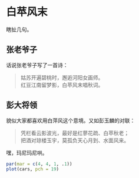 # 白苹风末 {#wind}

瞎扯几句。

## 张老爷子

话说张老爷子写了一首诗：

> 姑苏开遍碧桃时，邂逅河阳女画师。  
红豆江南留梦影，白苹风末唱秋词。

## 彭大将领

貌似大家都喜欢用白萍风这个意境。又如彭玉麟的对联：

> 凭栏看云影波光，最好是红蓼花疏、白苹秋老；  
把酒对琼楼玉宇，莫孤负天心月到、水面风来。

嘿，玛尼玛尼哄。

```r
par(mar = c(4, 4, 1, .1))
plot(cars, pch = 19)
```
